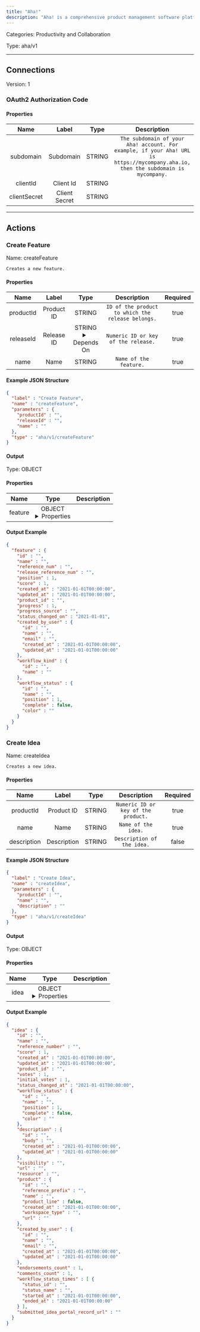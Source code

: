 ```yaml
---
title: "Aha!"
description: "Aha! is a comprehensive product management software platform that helps teams set strategy, capture ideas, and plan, prioritize, and track work to build products customers love."
---
```



Categories: Productivity and Collaboration


Type: aha/v1

<hr />



## Connections

Version: 1


### OAuth2 Authorization Code

#### Properties

|      Name       |      Label     |     Type     |     Description     | Required |
|:---------------:|:--------------:|:------------:|:-------------------:|:--------:|
| subdomain | Subdomain | STRING | `The subdomain of your Aha! account. For example, if your Aha! URL is https://mycompany.aha.io, then the subdomain is mycompany.` | true |
| clientId | Client Id | STRING |  | true |
| clientSecret | Client Secret | STRING |  | true |





<hr />



## Actions


### Create Feature
Name: createFeature

`Creates a new feature.`

#### Properties

|      Name       |      Label     |     Type     |     Description     | Required |
|:---------------:|:--------------:|:------------:|:-------------------:|:--------:|
| productId | Product ID | STRING | `ID of the product to which the release belongs.` | true |
| releaseId | Release ID | STRING <details> <summary> Depends On </summary> productId </details> | `Numeric ID or key of the release.` | true |
| name | Name | STRING | `Name of the feature.` | true |

#### Example JSON Structure
```json
{
  "label" : "Create Feature",
  "name" : "createFeature",
  "parameters" : {
    "productId" : "",
    "releaseId" : "",
    "name" : ""
  },
  "type" : "aha/v1/createFeature"
}
```

#### Output



Type: OBJECT


#### Properties

|     Name     |     Type     |     Description     |
|:------------:|:------------:|:-------------------:|
| feature | OBJECT <details> <summary> Properties </summary> &#123;STRING\(id), STRING\(name), STRING\(reference_num), STRING\(release_reference_num), INTEGER\(position), INTEGER\(score), DATE_TIME\(created_at), DATE_TIME\(updated_at), STRING\(product_id), INTEGER\(progress), STRING\(progress_source), DATE\(status_changed_on), &#123;STRING\(id), STRING\(name), STRING\(email), DATE_TIME\(created_at), DATE_TIME\(updated_at)&#125;\(created_by_user), &#123;STRING\(id), STRING\(name)&#125;\(workflow_kind), &#123;STRING\(id), STRING\(name), INTEGER\(position), BOOLEAN\(complete), STRING\(color)&#125;\(workflow_status)&#125; </details> |  |




#### Output Example
```json
{
  "feature" : {
    "id" : "",
    "name" : "",
    "reference_num" : "",
    "release_reference_num" : "",
    "position" : 1,
    "score" : 1,
    "created_at" : "2021-01-01T00:00:00",
    "updated_at" : "2021-01-01T00:00:00",
    "product_id" : "",
    "progress" : 1,
    "progress_source" : "",
    "status_changed_on" : "2021-01-01",
    "created_by_user" : {
      "id" : "",
      "name" : "",
      "email" : "",
      "created_at" : "2021-01-01T00:00:00",
      "updated_at" : "2021-01-01T00:00:00"
    },
    "workflow_kind" : {
      "id" : "",
      "name" : ""
    },
    "workflow_status" : {
      "id" : "",
      "name" : "",
      "position" : 1,
      "complete" : false,
      "color" : ""
    }
  }
}
```


### Create Idea
Name: createIdea

`Creates a new idea.`

#### Properties

|      Name       |      Label     |     Type     |     Description     | Required |
|:---------------:|:--------------:|:------------:|:-------------------:|:--------:|
| productId | Product ID | STRING | `Numeric ID or key of the product.` | true |
| name | Name | STRING | `Name of the idea.` | true |
| description | Description | STRING | `Description of the idea.` | false |

#### Example JSON Structure
```json
{
  "label" : "Create Idea",
  "name" : "createIdea",
  "parameters" : {
    "productId" : "",
    "name" : "",
    "description" : ""
  },
  "type" : "aha/v1/createIdea"
}
```

#### Output



Type: OBJECT


#### Properties

|     Name     |     Type     |     Description     |
|:------------:|:------------:|:-------------------:|
| idea | OBJECT <details> <summary> Properties </summary> &#123;STRING\(id), STRING\(name), STRING\(reference_number), INTEGER\(score), DATE_TIME\(created_at), DATE_TIME\(updated_at), STRING\(product_id), INTEGER\(votes), INTEGER\(initial_votes), DATE_TIME\(status_changed_at), &#123;STRING\(id), STRING\(name), INTEGER\(position), BOOLEAN\(complete), STRING\(color)&#125;\(workflow_status), &#123;STRING\(id), STRING\(body), DATE_TIME\(created_at), DATE_TIME\(updated_at)&#125;\(description), STRING\(visibility), STRING\(url), STRING\(resource), &#123;STRING\(id), STRING\(reference_prefix), STRING\(name), BOOLEAN\(product_line), DATE_TIME\(created_at), STRING\(workspace_type), STRING\(url)&#125;\(product), &#123;STRING\(id), STRING\(name), STRING\(email), DATE_TIME\(created_at), DATE_TIME\(updated_at)&#125;\(created_by_user), INTEGER\(endorsements_count), INTEGER\(comments_count), [&#123;STRING\(status_id), STRING\(status_name), DATE_TIME\(started_at), DATE_TIME\(ended_at)&#125;]\(workflow_status_times), STRING\(submitted_idea_portal_record_url)&#125; </details> |  |




#### Output Example
```json
{
  "idea" : {
    "id" : "",
    "name" : "",
    "reference_number" : "",
    "score" : 1,
    "created_at" : "2021-01-01T00:00:00",
    "updated_at" : "2021-01-01T00:00:00",
    "product_id" : "",
    "votes" : 1,
    "initial_votes" : 1,
    "status_changed_at" : "2021-01-01T00:00:00",
    "workflow_status" : {
      "id" : "",
      "name" : "",
      "position" : 1,
      "complete" : false,
      "color" : ""
    },
    "description" : {
      "id" : "",
      "body" : "",
      "created_at" : "2021-01-01T00:00:00",
      "updated_at" : "2021-01-01T00:00:00"
    },
    "visibility" : "",
    "url" : "",
    "resource" : "",
    "product" : {
      "id" : "",
      "reference_prefix" : "",
      "name" : "",
      "product_line" : false,
      "created_at" : "2021-01-01T00:00:00",
      "workspace_type" : "",
      "url" : ""
    },
    "created_by_user" : {
      "id" : "",
      "name" : "",
      "email" : "",
      "created_at" : "2021-01-01T00:00:00",
      "updated_at" : "2021-01-01T00:00:00"
    },
    "endorsements_count" : 1,
    "comments_count" : 1,
    "workflow_status_times" : [ {
      "status_id" : "",
      "status_name" : "",
      "started_at" : "2021-01-01T00:00:00",
      "ended_at" : "2021-01-01T00:00:00"
    } ],
    "submitted_idea_portal_record_url" : ""
  }
}
```




